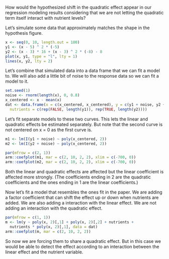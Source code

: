 How would the hypothesized shift in the quadratic effect appear in our
regression modeling results considering that we are not letting the quadratic
term itself interact with nutrient levels?

Let's simulate some data that approximately matches the shape in the hypothesis
figure.

```r
x <- seq(0, 10, length.out = 100)
y1 <- (x - 5) ^ 2 * (-5)
y2 <- (x - 3) * 16 + (x - 3) ^ 2 * (-8) - 8
plot(x, y1, type = "l", lty = 1)
lines(x, y2, lty = 2)
```

Let's combine that simulated data into a data frame that we can fit a model to.
We will also add a little bit of noise to the response data so we can fit
a model to it.

```r
set.seed(1)
noise <- rnorm(length(x), 0, 0.8)
x_centered <- x - mean(x)
dat <- data.frame(x = c(x_centered, x_centered), y = c(y1 + noise, y2 + noise),
  nutrients = c(rep(FALSE, length(y1)), rep(TRUE, length(y2))))
```

Let's fit separate models to these two curves. This lets the linear and
quadratic effects be estimated separately. But note that the second curve is
not centered on x = 0 as the first curve is.

```r
m1 <- lm(I(y1 + noise) ~ poly(x_centered, 2))
m2 <- lm(I(y2 + noise) ~ poly(x_centered, 2))

par(mfrow = c(2, 1))
arm::coefplot(m1, mar = c(2, 10, 2, 2), xlim = c(-700, 0))
arm::coefplot(m2, mar = c(2, 10, 2, 2), xlim = c(-700, 0))
```

Both the linear and quadratic effects are affected but the linear coefficient
is affected more strongly. (The coefficients ending in 2 are the quadratic
coefficients and the ones ending in 1 are the linear coefficients.)

Now let's fit a model that resembles the ones fit in the paper. We are adding
a factor coefficient that can shift the effect up or down when nutrients are
added. We are also adding a interaction with the linear effect. We are
not adding an interaction with the quadratic effect.

```r
par(mfrow = c(1, 1))
m <- lm(y ~ poly(x, 2)[,1] + poly(x, 2)[,2] + nutrients +
  nutrients * poly(x, 2)[,1], data = dat)
arm::coefplot(m, mar = c(2, 10, 2, 2))
```

So now we are forcing them to share a quadratic effect. But in this case we
would be able to detect the effect according to an interaction between the
linear effect and the nutrient variable.
